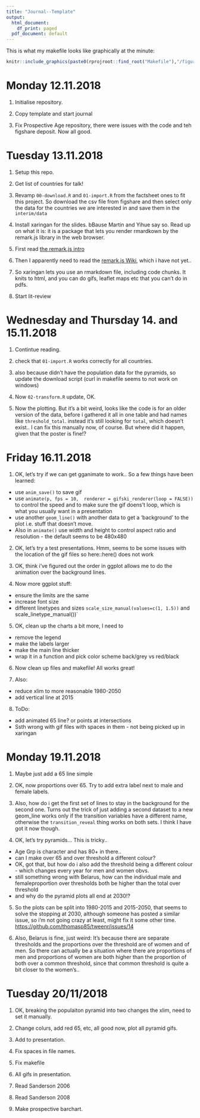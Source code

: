 ```yaml
---
title: "Journal--Template"
output:
  html_document:
    df_print: paged
  pdf_document: default
---
```

 

This is what my makefile looks like graphically at the minute:

```r
knitr::include_graphics(paste0(rprojroot::find_root("Makefile"),"/figures/make.png"))
```

# Monday 12.11.2018

1. Initialise repository.

2. Copy template and start journal

3. Fix Prospective Age repository, there were issues with the code and teh figshare deposit. Now all good. 

# Tuesday 13.11.2018

1. Setup this repo. 

2. Get list of countries for talk!

3. Revamp `00-download.R` and `01-import.R` from the factsheet ones to fit this project. So download the csv file from figshare and then select only the data for the countries we are interested in and save them in the `interim/data`

4. Install xaringan for the slides. bBause Martin and Yihue say so. Read up on what it is: it is a package that lets you render rmardkown by the remark.js library in the web browser. 

5. First read [the remark.js intro](https://remarkjs.com/)

6. Then I apparently need to read the [remark.js Wiki](https://github.com/gnab/remark/wiki), which i have not yet..

7. So xaringan lets you use an rmarkdown file, including code chunks. It knits to html, and you can do gifs, leaflet maps etc that you can't do in pdfs.

8. Start lit-review 

# Wednesday and Thursday 14. and 15.11.2018

1. Contintue reading. 

2. check that `01-import.R` works correctly for all countries. 

3. also because didn't have the population data for the pyramids, so update the download script (curl in makefile seems to not work on windows)

4. Now `02-transform.R` update, OK.

5. Now the plotting. But it's a bit weird, looks like the code is for an older version of the data, before i gathered it all in one table and had names like `threshold_total`. instead it's still looking for `total`, which doesn't exist.. I can fix this manually now, of course. But where did it happen, given that the poster is fine!?

# Friday 16.11.2018

1. OK, let's try if we can get gganimate to work.. So a few things have been learned:

* use `anim_save()` to save gif
* use `animate(p, fps = 10,  renderer = gifski_renderer(loop = FALSE))` to control the speed and to make sure the gif doens't loop, which is what you usually want in a presentation
* use another `geom_line()` with another data to get a 'background' to the plot i.e. stuff that doesn't move. 
* Also in `animate()` use width and height to control aspect ratio and resolution - the default seems to be 480x480 

2. OK, let's try a test presentations. Hmm, seems to be some issues with the location of the gif files so here::here() does not work 

3. OK, think i've figured out the order in ggplot allows me to do the animation over the background lines. 

4. Now more ggplot stuff:

* ensure the limits are the same
* increase font size 
* different linetypes and sizes `scale_size_manual(values=c(1, 1.5))` and scale_linetype_manual())`


5. OK,  clean up the charts a bit more, I need to 
* remove the legend 
* make the labels larger
* make the main line thicker
* wrap it in a function and  pick color scheme back/grey vs red/black

6. Now clean up files and makefile! All works great!

7. Also:
* reduce xlim to more reasonable 1980-2050
* add vertical line at 2015

8. ToDo: 

* add animated 65 line? or points at intersections
* Ssth wrong with gif files with spaces in them - not being picked up in xaringan

# Monday 19.11.2018

1. Maybe just add a 65 line simple

2. OK, now proportions over 65. Try to add extra label next to male and female labels. 

3. Also, how do i get the first set of lines to stay in the background for the second one. Turns out the trick of just adding a second dataset to a new geom_line works only if the transition variables have a different name, otherwise the `transition_reveal` thing works on both sets. I think I have got it now though. 

4. OK, let's try pyramids... This is tricky.. 

* Age Grp is character and has 80+ in there.. 
* can I make over 65 and over threshold a different colour?
* OK, got that, but how do i also add the threshold being a different colour - which changes every year for men and women obvs. 
* still something wrong with Belarus, how can the individual male and femaleproportion over thresholds both be higher than the total over threshold
* and why do the pyramid plots all end at 2030!? 

5. So the plots can be split into 1980-2015 and 2015-2050, that seems to solve the stopping at 2030, although someone has posted a similar issue, so i'm not going crazy at least, might fix it some other time. [https://github.com/thomasp85/tweenr/issues/14](here) 

6. Also, Belarus is fine, just weird: It's because there are separate thresholds and the proportions over the threshold are of women and of men. So there can actually be a situation where there are proportions of men and proportions of women are both higher than the proportion of both over a common threshold, since that common threshold is quite a bit closer to the women's.. 

# Tuesday 20/11/2018

1. OK, breaking the populaiton pyramid into two changes the xlim, need to set it manually.

2. Change colurs, add red 65, etc, all good now, plot all pyramid gifs. 

3. Add to presentation. 

4. Fix spaces in file names. 

5. Fix makefile

6. All gifs in presentation. 

7. Read Sanderson 2006

8. Read Sanderson 2008

9. Make prospective barchart. 